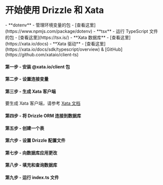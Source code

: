 
<Breadcrumbs/>

# 开始使用 Drizzle 和 Xata

<Prerequisites>
  - **dotenv** - 管理环境变量的包 - [查看这里](https://www.npmjs.com/package/dotenv)
  - **tsx** - 运行 TypeScript 文件的包 - [查看这里](https://tsx.is/)
  - **Xata 数据库** - [查看这里](https://xata.io/docs)
  - **Xata 驱动** - [查看这里](https://xata.io/docs/sdk/typescript/overview) & [GitHub](https://github.com/xataio/client-ts)
</Prerequisites>

<FileStructure/>

#### 第一步 - 安装 **@xata.io/client** 包
<InstallPackages lib='@xata.io/client'/>

#### 第二步 - 设置连接变量

<SetupEnv env_variable='DATABASE_URL' />

#### 第三步 - 生成 Xata 客户端

要生成 Xata 客户端，请参考 [Xata 文档](https://xata.io/docs/getting-started/installation)

#### 第四步 - 将 Drizzle ORM 连接到数据库

<ConnectXata/>

#### 第五步 - 创建一个表

<CreateTable />

#### 第六步 - 设置 Drizzle 配置文件

<SetupConfig dialect='postgresql' env_variable='DATABASE_URL'/>

#### 第七步 - 向数据库应用更改

<ApplyChanges />

#### 第八步 - 填充和查询数据库

<QueryXata />

#### 第九步 - 运行 index.ts 文件

<RunFile/>